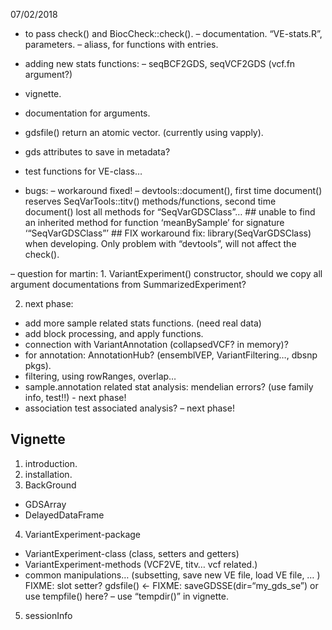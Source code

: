 07/02/2018

- to pass check() and BiocCheck::check(). 
  -- documentation. "VE-stats.R", parameters.
  -- aliass, for functions with \usage entries. 
  
- adding new stats functions: 
  -- seqBCF2GDS, seqVCF2GDS (vcf.fn argument?)
  
- vignette. 
- documentation for arguments. 
- gdsfile() return an atomic vector. (currently using vapply).
- gds attributes to save in metadata? 
- test functions for VE-class...

- bugs:   -- workaround fixed!
  -- devtools::document(), first time document() reserves SeqVarTools::titv() methods/functions, second time document() lost all methods for "SeqVarGDSClass"...
  ## unable to find an inherited method for function ‘meanBySample’ for signature ‘"SeqVarGDSClass"’
  ## FIX workaround fix: library(SeqVarGDSClass) when developing. Only problem with "devtools", will not affect the check().  


-- question for martin: 
1. VariantExperiment() constructor, should we copy all argument documentations from SummarizedExperiment? 

2. next phase:
- add more sample related stats functions. (need real data)
- add block processing, and apply functions. 
- connection with VariantAnnotation (collapsedVCF? in memory)?
- for annotation: AnnotationHub? (ensemblVEP, VariantFiltering..., dbsnp pkgs). 
- filtering, using rowRanges, overlap...
- sample.annotation related stat analysis: mendelian errors? (use family info, test!!) - next phase!
- association test associated analysis?  -- next phase!



## Vignette
1. introduction. 
2. installation. 
3. BackGround
- GDSArray
- DelayedDataFrame
4. VariantExperiment-package
- VariantExperiment-class (class, setters and getters)
- VariantExperiment-methods (VCF2VE, titv... vcf related.)
- common manipulations... (subsetting, save new VE file, load VE file, ... )
FIXME: slot setter? gdsfile() <-
FIXME: saveGDSSE(dir="my_gds_se") or use tempfile() here?   -- use "tempdir()" in vignette. 

5. sessionInfo
